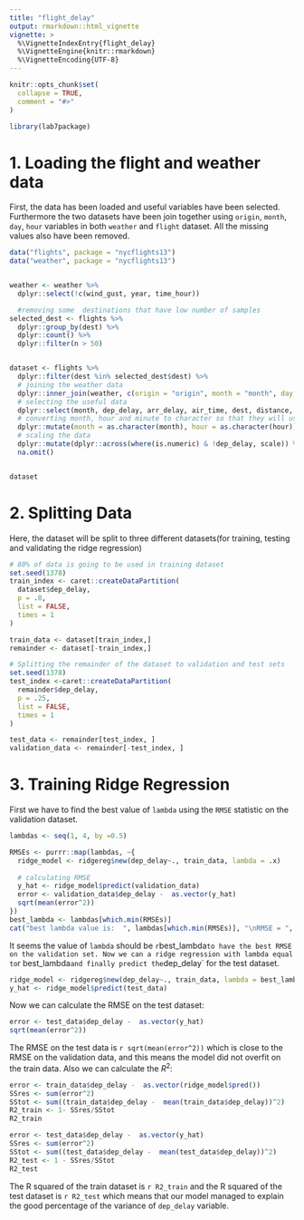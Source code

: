 ```yaml
---
title: "flight_delay"
output: rmarkdown::html_vignette
vignette: >
  %\VignetteIndexEntry{flight_delay}
  %\VignetteEngine{knitr::rmarkdown}
  %\VignetteEncoding{UTF-8}
---
```


```r
knitr::opts_chunk$set(
  collapse = TRUE,
  comment = "#>"
)
```

```r
library(lab7package)
```


# 1. Loading the flight and weather data

First, the data has been loaded and useful variables have been selected. Furthermore the two datasets have been join together using `origin`, `month`, `day`, `hour` variables in both `weather` and `flight` dataset. All the missing values also have been removed.

```r
data("flights", package = "nycflights13")
data("weather", package = "nycflights13")


weather <- weather %>% 
  dplyr::select(!c(wind_gust, year, time_hour))

  #removing some  destinations that have low number of samples
selected_dest <- flights %>% 
  dplyr::group_by(dest) %>%
  dplyr::count() %>% 
  dplyr::filter(n > 50)


dataset <- flights %>% 
  dplyr::filter(dest %in% selected_dest$dest) %>% 
  # joining the weather data
  dplyr::inner_join(weather, c(origin = "origin", month = "month", day = "day", hour = "hour")) %>% 
  # selecting the useful data
  dplyr::select(month, dep_delay, arr_delay, air_time, dest, distance, hour, temp, dewp, humid, wind_dir, wind_speed, precip, pressure, visib) %>%
  # converting month, hour and minute to character so that they will use as factors
  dplyr::mutate(month = as.character(month), hour = as.character(hour)) %>% 
  # scaling the data
  dplyr::mutate(dplyr::across(where(is.numeric) & !dep_delay, scale)) %>% 
  na.omit()


dataset
```



# 2. Splitting Data

Here, the dataset will be split to three different datasets(for training, testing and validating the ridge regression)

```r
# 80% of data is going to be used in training dataset
set.seed(1378)
train_index <- caret::createDataPartition(
  dataset$dep_delay,
  p = .8, 
  list = FALSE, 
  times = 1
)

train_data <- dataset[train_index,]
remainder <- dataset[-train_index,]

# Splitting the remainder of the dataset to validation and test sets
set.seed(1378)
test_index <-caret::createDataPartition(
  remainder$dep_delay,
  p = .25, 
  list = FALSE, 
  times = 1
)

test_data <- remainder[test_index, ]
validation_data <- remainder[-test_index, ]

```

# 3. Training Ridge Regression

First we have to find the best value of `lambda` using the `RMSE` statistic on the validation dataset.

```r
lambdas <- seq(1, 4, by =0.5)

RMSEs <- purrr::map(lambdas, ~{
  ridge_model <- ridgereg$new(dep_delay~., train_data, lambda = .x)
  
  # calculating RMSE
  y_hat <- ridge_model$predict(validation_data)
  error <- validation_data$dep_delay -  as.vector(y_hat)
  sqrt(mean(error^2))
})
best_lambda <- lambdas[which.min(RMSEs)]
cat("best lambda value is:  ", lambdas[which.min(RMSEs)], "\nRMSE = ", RMSEs[[which.min(RMSEs)]])

```


It seems the value of `lambda` should be `r `best_lambda` to have the best RMSE on the validation set. Now we can a ridge regression with lambda equal to `r best_lambda` and finally predict the  `dep_delay` for the test dataset.

```r
ridge_model <- ridgereg$new(dep_delay~., train_data, lambda = best_lambda)
y_hat <- ridge_model$predict(test_data)
```


Now we can calculate the RMSE on the test dataset:

```r
error <- test_data$dep_delay -  as.vector(y_hat)
sqrt(mean(error^2))
```

The RMSE on the test data is `r sqrt(mean(error^2))`  which is close to the RMSE on the validation data, and this means the model did not overfit on the train data.
Also we can calculate the $R^2$:

```r
error <- train_data$dep_delay -  as.vector(ridge_model$pred())
SSres <- sum(error^2)
SStot <- sum((train_data$dep_delay -  mean(train_data$dep_delay))^2)
R2_train <- 1- SSres/SStot
R2_train

error <- test_data$dep_delay -  as.vector(y_hat)
SSres <- sum(error^2)
SStot <- sum((test_data$dep_delay -  mean(test_data$dep_delay))^2)
R2_test <- 1 - SSres/SStot
R2_test
```


The R squared of the train dataset is `r R2_train` and the R squared of the test dataset is `r R2_test` which means that our model managed to explain the good percentage of the variance of  `dep_delay` variable.
